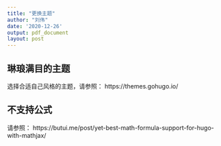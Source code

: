 ```yaml
---
title: "更换主题"
author: "刘伟"
date: '2020-12-26'
output: pdf_document
layout: post
---
```


## 琳琅满目的主题 

选择合适自己风格的主题，请参照：
https://themes.gohugo.io/

## 不支持公式

请参照：
https://butui.me/post/yet-best-math-formula-support-for-hugo-with-mathjax/

